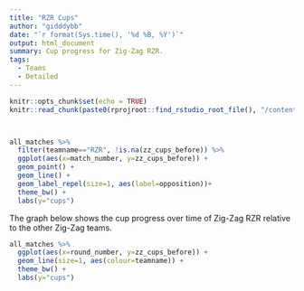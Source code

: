 ```yaml
---
title: "RZR Cups"
author: "gidddybb"
date: "`r format(Sys.time(), '%d %B, %Y')`"
output: html_document
summary: Cup progress for Zig-Zag RZR.
tags:
  - Teams
  - Detailed
---
```


```r
knitr::opts_chunk$set(echo = TRUE)
knitr::read_chunk(paste0(rprojroot::find_rstudio_root_file(), "/content/project/common_project_code.R"))

```


```r
```


```r

```




```r


all_matches %>%
  filter(teamname=="RZR", !is.na(zz_cups_before)) %>%
  ggplot(aes(x=match_number, y=zz_cups_before)) +
  geom_point() +
  geom_line() +
  geom_label_repel(size=1, aes(label=opposition))+
  theme_bw() +
  labs(y="cups")


```


The graph below shows the cup progress over time of Zig-Zag RZR relative to the other Zig-Zag teams. 

```r

all_matches %>%
  ggplot(aes(x=round_number, y=zz_cups_before)) +
  geom_line(size=1, aes(colour=teamname)) +
  theme_bw() +
  labs(y="cups")
```


